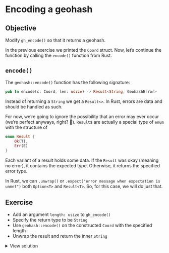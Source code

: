 # Encoding a geohash

::: callout-tip
## Objective

Modify `gh_encode()` so that it returns a geohash.
:::

In the previous exercise we printed the `Coord` struct. Now, let's continue the function by calling the `encode()` function from Rust.

## `encode()`

The `geohash::encode()` function has the following signature:

```rust
pub fn encode(c: Coord, len: usize) -> Result<String, GeohashError>
```

Instead of returning a `String` we get a `Result<>`. In Rust, errors are data and should be handled as such.

For now, we're going to ignore the possibility that an error may ever occur (we're perfect anyways, right? 💅). `Result`s are actually a special type of `enum` with the structure of

```rust
enum Result {
    Ok(T),
    Err(E)
}
```
Each variant of a result holds some data. If the `Result` was okay (meaning no error), it contains the expected type. Otherwise, it returns the specified error type.

In Rust, we can `.unwrap()` or `.expect("error message when expectation is unmet")` both `Option<T>` and `Result<T>`. So, for this case, we will do just that.


## Exercise

- Add an argument `length: usize` to `gh_encode()`
- Specify the return type to be `String`
- Use `geohash::encode()` on the constructed `Coord` with the specified length
- Unwrap the result and return the inner `String`

<details>
    <summary>View solution</summary>

Modify your `src/rust/src/lib.rs` file to have:
```rust
#[extendr]
fn gh_encode(x: f64, y: f64, length: usize) -> String {
    let coord = Coord { x, y };
    encode(coord, length).unwrap()
}
```

Run `rextendr::document()` and `devtools::load_all()` to register the changes to your function.

Run `gh_encode(3.0, 0.14, 10L)` with your new function.
</details>
